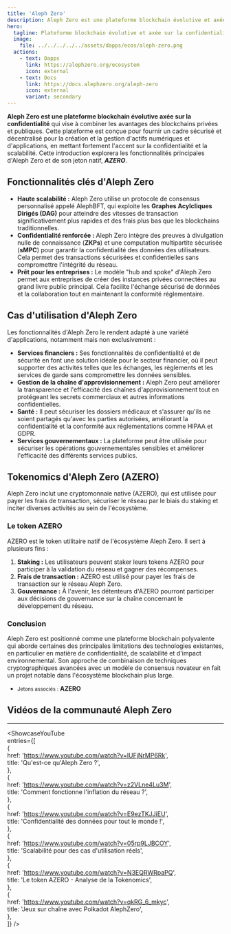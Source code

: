 ```yaml
---
title: 'Aleph Zero'  
description: Aleph Zero est une plateforme blockchain évolutive et axée sur la confidentialité, qui vise à combiner les avantages des blockchains privées et publiques  
hero:  
  tagline: Plateforme blockchain évolutive et axée sur la confidentialité  
  image:  
    file: ../../../../../assets/dapps/ecos/aleph-zero.png  
  actions:  
    - text: Dapps  
      link: https://alephzero.org/ecosystem  
      icon: external  
    - text: Docs  
      link: https://docs.alephzero.org/aleph-zero  
      icon: external  
      variant: secondary  
---
```



**Aleph Zero est une plateforme blockchain évolutive axée sur la confidentialité** qui vise à combiner les avantages des blockchains privées et publiques. Cette plateforme est conçue pour fournir un cadre sécurisé et décentralisé pour la création et la gestion d'actifs numériques et d'applications, en mettant fortement l'accent sur la confidentialité et la scalabilité. Cette introduction explorera les fonctionnalités principales d'Aleph Zero et de son jeton natif, ***AZERO***.

## Fonctionnalités clés d'Aleph Zero  
- **Haute scalabilité :** Aleph Zero utilise un protocole de consensus personnalisé appelé AlephBFT, qui exploite les **Graphes Acylcliques Dirigés (DAG)** pour atteindre des vitesses de transaction significativement plus rapides et des frais plus bas que les blockchains traditionnelles.  
- **Confidentialité renforcée :** Aleph Zero intègre des preuves à divulgation nulle de connaissance (**ZKPs**) et une computation multipartite sécurisée (**sMPC**) pour garantir la confidentialité des données des utilisateurs. Cela permet des transactions sécurisées et confidentielles sans compromettre l'intégrité du réseau.  
- **Prêt pour les entreprises :** Le modèle "hub and spoke" d'Aleph Zero permet aux entreprises de créer des instances privées connectées au grand livre public principal. Cela facilite l'échange sécurisé de données et la collaboration tout en maintenant la conformité réglementaire.

## Cas d'utilisation d'Aleph Zero  
Les fonctionnalités d'Aleph Zero le rendent adapté à une variété d'applications, notamment mais non exclusivement :  
- **Services financiers :** Ses fonctionnalités de confidentialité et de sécurité en font une solution idéale pour le secteur financier, où il peut supporter des activités telles que les échanges, les règlements et les services de garde sans compromettre les données sensibles.  
- **Gestion de la chaîne d'approvisionnement :** Aleph Zero peut améliorer la transparence et l'efficacité des chaînes d'approvisionnement tout en protégeant les secrets commerciaux et autres informations confidentielles.  
- **Santé :** Il peut sécuriser les dossiers médicaux et s'assurer qu'ils ne soient partagés qu'avec les parties autorisées, améliorant la confidentialité et la conformité aux réglementations comme HIPAA et GDPR.  
- **Services gouvernementaux :** La plateforme peut être utilisée pour sécuriser les opérations gouvernementales sensibles et améliorer l'efficacité des différents services publics.

## Tokenomics d'Aleph Zero (AZERO)  
Aleph Zero inclut une cryptomonnaie native (AZERO), qui est utilisée pour payer les frais de transaction, sécuriser le réseau par le biais du staking et inciter diverses activités au sein de l'écosystème.

### Le token AZERO  
AZERO est le token utilitaire natif de l'écosystème Aleph Zero. Il sert à plusieurs fins :  
1. **Staking :** Les utilisateurs peuvent staker leurs tokens AZERO pour participer à la validation du réseau et gagner des récompenses.  
2. **Frais de transaction :** AZERO est utilisé pour payer les frais de transaction sur le réseau Aleph Zero.  
3. **Gouvernance :** À l'avenir, les détenteurs d'AZERO pourront participer aux décisions de gouvernance sur la chaîne concernant le développement du réseau.

### Conclusion  
Aleph Zero est positionné comme une plateforme blockchain polyvalente qui aborde certaines des principales limitations des technologies existantes, en particulier en matière de confidentialité, de scalabilité et d'impact environnemental. Son approche de combinaison de techniques cryptographiques avancées avec un modèle de consensus novateur en fait un projet notable dans l'écosystème blockchain plus large.  
- <small>Jetons associés :</small> **AZERO**

## Vidéos de la communauté Aleph Zero  
------------  
<ShowcaseYouTube  
  entries={[  
        {  
    href: 'https://www.youtube.com/watch?v=lUFjNrMP6Rk',  
      title: 'Qu\'est-ce qu\'Aleph Zero ?',  
    },  
        {  
    href: 'https://www.youtube.com/watch?v=z2VLne4Lu3M',  
      title: 'Comment fonctionne l\'inflation du réseau ?',  
    },  
    {  
    href: 'https://www.youtube.com/watch?v=E9ezTKJJiEU',  
      title: 'Confidentialité des données pour tout le monde !',  
    },  
    {  
    href: 'https://www.youtube.com/watch?v=05rp9LJBCOY',  
      title: 'Scalabilité pour des cas d\'utilisation réels',  
    },  
         {  
    href: 'https://www.youtube.com/watch?v=N3EQRWRpaPQ',  
      title: 'Le token AZERO - Analyse de la Tokenomics',  
    },  
            {  
    href: 'https://www.youtube.com/watch?v=qkRG_6_mkyc',  
      title: 'Jeux sur chaîne avec Polkadot AlephZero',  
    },  
  ]} />  